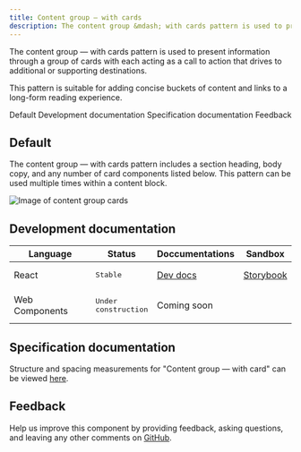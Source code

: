 ```yaml
---
title: Content group – with cards
description: The content group &mdash; with cards pattern is used to present information through a group of cards with each acting as a call to action that drives to additional or supporting destinations.
---
```


<PageDescription>

The content group &mdash; with cards pattern is used to present information through a group of cards with each acting as a call to action that drives to additional or supporting destinations.

This pattern is suitable for adding concise buckets of content and links to a long-form reading experience.

</PageDescription>

<AnchorLinks>

<AnchorLink>Default</AnchorLink>
<AnchorLink>Development documentation</AnchorLink>
<AnchorLink>Specification documentation</AnchorLink>
<AnchorLink>Feedback</AnchorLink>

</AnchorLinks>

## Default
The content group &mdash; with cards pattern includes a section heading, body copy, and any number of card components listed below. This pattern can be used multiple times within a content block. 

![Image of content group cards](../../images/pattern/content-group-cards/content-group-cards.jpg)


## Development documentation

| Language      | Status        | Doccumentations | Sandbox                                                                              |
| ------------- | -----------   | --- | ------------------------------------------------------------------------             | 
| React         | <div><span class="bx--tag bx--tag--green"><pre>Stable</pre></span></div>        | <a href="https://ibmdotcom-react.mybluemix.net/?path=/docs/patterns-blocks-contentgroupcards--default" target="_blank">Dev docs</a> | <a href="https://ibmdotcom-react.mybluemix.net/?path=/story/patterns-blocks-contentgroupcards--default" target="_blank">Storybook<a/>     |
| Web Components       | <div><span class="bx--tag bx--tag--cool-gray"><pre>Under construction</pre></span></div>  | Coming soon |

## Specification documentation

Structure and spacing measurements for "Content group &mdash; with card" can be viewed [here](https://ibm.box.com/s/5sfef66ow9ruw47qye5snhnxey0ioi6t).

## Feedback

Help us improve this component by providing feedback, asking questions, and leaving any other comments on [GitHub](https://github.com/carbon-design-system/ibm-dotcom-library).
